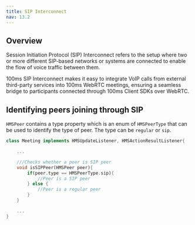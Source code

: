 ```yaml
---
title: SIP Interconnect
nav: 13.2
---
```


## Overview

Session Initiation Protocol (SIP) Interconnect refers to the setup where two or more different SIP-based networks or systems are connected to enable the flow of voice traffic between them.

100ms SIP Interconnect makes it easy to integrate VoIP calls from external third-party services into 100ms WebRTC meetings, ensuring a seamless bridge to participants connected through 100ms Client SDKs over WebRTC.

## Identifying peers joining through SIP

`HMSPeer` contains a type property which is an enum of `HMSPeerType` that can be used to identify the type of peer. The type can be `regular` or `sip`.

```dart
class Meeting implements HMSUpdateListener, HMSActionResultListener{

    ...

    ///Checks whether a peer is SIP peer
    void isSIPPeer(HMSPeer peer){
        if(peer.type == HMSPeerType.sip){
            //Peer is a SIP peer
        } else {
            //Peer is a regular peer
        }
    }

    ...
}
```